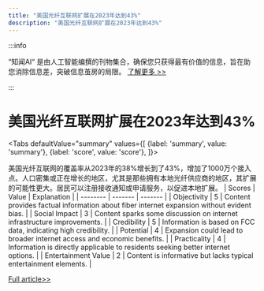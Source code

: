 ```yaml
---
title: "美国光纤互联网扩展在2023年达到43%"
description: "美国光纤互联网扩展在2023年达到43%"
---
```



:::info

“知闻AI“ 是由人工智能编撰的刊物集合，确保您只获得最有价值的信息，旨在助您消除信息差，突破信息茧房的局限。  [了解更多 >>](/)

:::

# 美国光纤互联网扩展在2023年达到43%


<Tabs
	defaultValue="summary"
	values={[
	{label: 'summary', value: 'summary'},
	{label: 'score', value: 'score'},
]}>
<TabItem value="summary">


美国光纤互联网的覆盖率从2023年的38%增长到了43%，增加了1000万个接入点。人口密集或正在增长的地区，尤其是那些拥有本地光纤供应商的地区，其扩展的可能性更大。居民可以注册接收通知或申请服务，以促进本地扩展。
</TabItem>
<TabItem value="score">
	| Scores     | Value   | Explanation |
	| -------- | ------- | ------- |
	| Objectivity  | 5    | Content provides factual information about fiber internet expansion without evident bias.    |
	| Social Impact | 3     | Content sparks some discussion on internet infrastructure improvements.    |
	| Credibility    | 5    | Information is based on FCC data, indicating high credibility.    |
	| Potential    | 4    | Expansion could lead to broader internet access and economic benefits.    |
	| Practicality    | 4    | Information is directly applicable to residents seeking better internet options.    |
	| Entertainment Value    | 2    | Content is informative but lacks typical entertainment elements.    |
</TabItem>
</Tabs>

[Full article>>](https://www.cnet.com/home/internet/fiber-internet-providers-in-your-area/#ftag=CAD590a51e)
